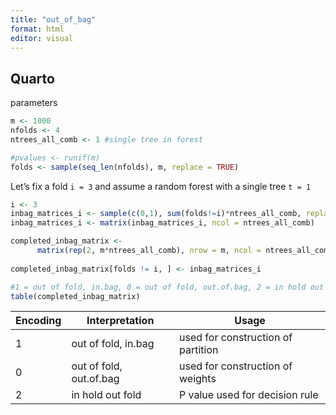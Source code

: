 ```yaml
---
title: "out_of_bag"
format: html
editor: visual
---
```


## Quarto

parameters

```r
m <- 1000
nfolds <- 4
ntrees_all_comb <- 1 #single tree in forest
```

```r
#pvalues <- runif(m)
folds <- sample(seq_len(nfolds), m, replace = TRUE)
```

Let's fix a fold `i = 3` and assume a random forest with a single tree `t = 1`

```r
i <- 3
inbag_matrices_i <- sample(c(0,1), sum(folds!=i)*ntrees_all_comb, replace = TRUE, prob = c(0.2, 0.8))
inbag_matrices_i <- matrix(inbag_matrices_i, ncol = ntrees_all_comb)
```

```r
completed_inbag_matrix <- 
      matrix(rep(2, m*ntrees_all_comb), nrow = m, ncol = ntrees_all_comb)
    
completed_inbag_matrix[folds != i, ] <- inbag_matrices_i
```

```r
#1 = out of fold, in.bag, 0 = out of fold, out.of.bag, 2 = in hold out fold
table(completed_inbag_matrix)
```

| Encoding | Interpretation          | Usage                              |
|----------|-------------------------|------------------------------------|
| 1        | out of fold, in.bag     | used for construction of partition |
| 0        | out of fold, out.of.bag | used for construction of weights   |
| 2        | in hold out fold        | P value used for decision rule     |
